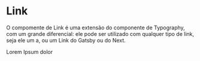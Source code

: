 

<Meta title='Data Display/Link' />

# Link

O compomente de Link é uma extensão do componente de Typography, com um grande diferencial: ele pode ser utilizado com qualquer tipo de link, seja ele um a, ou um Link do Gatsby ou do Next.

<Canvas>
  <Story
    name='Link'
    parameters={{
      design: {
        type: 'figma',
        url: 'https://www.figma.com/file/O3bKxIcsj2rc1FNIRclJyT/Saturn-System?node-id=18%3A1'
      }
    }}
  >
    <ThemeProvider>
      <Link to='https://nave.rs' colorScheme='blue' target='_blank' as='p' propPath='href'>
        Lorem Ipsum dolor
      </Link>
    </ThemeProvider>
  </Story>
</Canvas>

<ArgsTable of={Link} />
